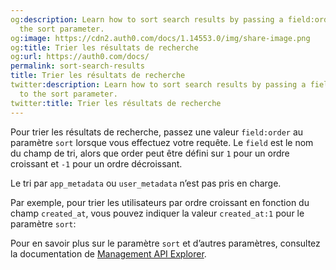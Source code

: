 ```yaml
---
og:description: Learn how to sort search results by passing a field:order value to
  the sort parameter.
og:image: https://cdn2.auth0.com/docs/1.14553.0/img/share-image.png
og:title: Trier les résultats de recherche
og:url: https://auth0.com/docs/
permalink: sort-search-results
title: Trier les résultats de recherche
twitter:description: Learn how to sort search results by passing a field:order value
  to the sort parameter.
twitter:title: Trier les résultats de recherche
---
```


Pour trier les résultats de recherche, passez une valeur `field:order` au paramètre `sort` lorsque vous effectuez votre requête. Le `field` est le nom du champ de tri, alors que order peut être défini sur `1` pour un ordre croissant et `-1` pour un ordre décroissant.

Le tri par `app_metadata` ou `user_metadata` n’est pas pris en charge.

Par exemple, pour trier les utilisateurs par ordre croissant en fonction du champ `created_at`, vous pouvez indiquer la valeur `created_at:1` pour le paramètre `sort`:



Pour en savoir plus sur le paramètre `sort` et d’autres paramètres, consultez la documentation de [Management API Explorer](https://auth0.com/docs/api/management/v2#!/Users/get_users).